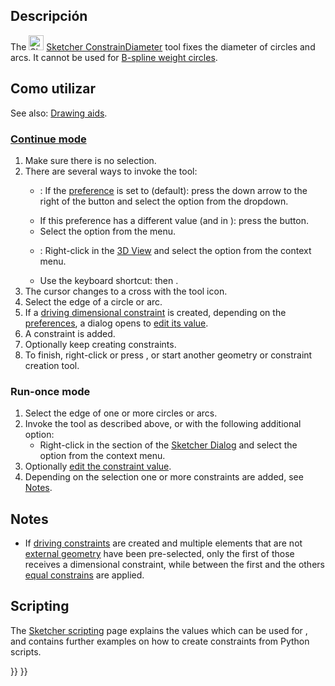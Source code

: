 <languages/>

<div class="mw-translate-fuzzy">
{{Docnav/es
|[[Sketcher_ConstrainRadius/es|Radio de restricción]]
|[[Sketcher_ConstrainAngle/es|Ángulo de restricción]]
|[[Sketcher_Workbench/es|Croquizador]]
|IconL=Constraint_Radius.svg
|IconC=Workbench_Sketcher.svg
|IconR=Constraint_InternalAngle.png
}}
</div>

<div class="mw-translate-fuzzy">
{{GuiCommand/es
|Name=Sketcher ConstrainDiameter
|Name/es=Croquizador RestringirDiámetro
|Workbenches=[[Sketcher Workbench/es|Sketcher]]
|MenuLocation=Boceto → Croquizador restricciónes → RestringirDiámetro
|SeeAlso=[[Sketcher ConstrainDistance/es|Restringir la distancia]], [[Sketcher ConstrainDistanceX/es|Restringir distancia horizontal]], [[Sketcher ConstrainDistanceY/es|Restringir distancia vertical]]
}}
</div>

<span id="Description"></span>
==Descripción==

The [[Image:Sketcher_ConstrainDiameter.svg|24px]] [[Sketcher_ConstrainDiameter|Sketcher ConstrainDiameter]] tool fixes the diameter of circles and arcs. It cannot be used for [[Sketcher_CreateBSpline#Notes|B-spline weight circles]].

<span id="Usage"></span>
<div class="mw-translate-fuzzy">
==Como utilizar==
</div>

See also: [[Sketcher_Workbench#Drawing_aids|Drawing aids]].

===[[Sketcher_Workbench#Continue_modes|Continue mode]]===

# Make sure there is no selection.
# There are several ways to invoke the tool:
#* {{Version|1.0}}: If the {{MenuCommand|Dimensioning constraints}} [[Sketcher_Preferences#General|preference]] is set to {{Value|Single tool}} (default): press the down arrow to the right of the {{Button|[[Image:Sketcher_Dimension.svg||x16px]][[Image:Toolbar_flyout_arrow.svg|x16px]]}} button and select the {{MenuCommand|[[Image:Sketcher_ConstrainDiameter.svg|16px]] Diameter Dimension}} option from the dropdown.
#* If this preference has a different value (and in {{VersionMinus|0.21}}): press the {{Button|[[Image:Sketcher_ConstrainDiameter.svg|16px]] [[Sketcher_ConstrainDiameter|Diameter Dimension]]}} button.
#* Select the {{MenuCommand|Sketch → Constraints → [[Image:Sketcher_ConstrainDiameter.svg|16px]] Diameter Dimension}} option from the menu.
#* {{Version|1.0}}: Right-click in the [[3D_View|3D View]] and select the {{MenuCommand|Dimension → [[Image:Sketcher_ConstrainDiameter.svg|16px]] Diameter Dimension}} option from the context menu.
#* Use the keyboard shortcut: {{KEY|K}} then {{KEY|O}}.
# The cursor changes to a cross with the tool icon.
# Select the edge of a circle or arc.
# If a [[Sketcher_ToggleDrivingConstraint|driving dimensional constraint]] is created, depending on the [[Sketcher_Preferences#Display|preferences]], a dialog opens to [[Sketcher_Workbench#Edit_constraints|edit its value]].
# A constraint is added.
# Optionally keep creating constraints.
# To finish, right-click or press {{KEY|Esc}}, or start another geometry or constraint creation tool.

===Run-once mode===

# Select the edge of one or more circles or arcs.
# Invoke the tool as described above, or with the following additional option:
#* Right-click in the {{MenuCommand|Elements}} section of the [[Sketcher_Dialog|Sketcher Dialog]] and select the {{MenuCommand|[[Image:Sketcher_ConstrainDiameter.svg|16px]] Diameter Dimension}} option from the context menu.
# Optionally [[Sketcher_Workbench#Edit_constraints|edit the constraint value]].
# Depending on the selection one or more constraints are added, see [[#Notes|Notes]].

==Notes==

* If [[Sketcher_ToggleDrivingConstraint|driving constraints]] are created and multiple elements that are not [[Sketcher_External|external geometry]] have been pre-selected, only the first of those receives a dimensional constraint, while between the first and the others [[Sketcher_ConstrainEqual|equal constrains]] are applied.

== Scripting ==

{{Code|code=Sketch.addConstraint(Sketcher.Constraint('Diameter', ArcOrCircle, App.Units.Quantity('123.0 mm')))}}

The [[Sketcher_scripting|Sketcher scripting]] page explains the values which can be used for {{incode|ArcOrCircle}}, and contains further examples on how to create constraints from Python scripts.


<div class="mw-translate-fuzzy">
{{Docnav/es
|[[Sketcher_ConstrainRadius/es|Radio de restricción]]
|[[Sketcher_ConstrainAngle/es|Ángulo de restricción]]
|[[Sketcher_Workbench/es|Croquizador]]
|IconL=Constraint_Radius.svg
|IconC=Workbench_Sketcher.svg
|IconR=Constraint_InternalAngle.png
}}
</div>

{{Sketcher_Tools_navi{{#translation:}}}}
{{Userdocnavi{{#translation:}}}}